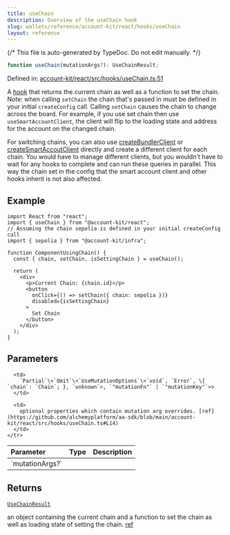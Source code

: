 ```yaml
---
title: useChain
description: Overview of the useChain hook
slug: wallets/reference/account-kit/react/hooks/useChain
layout: reference
---
```


{/* This file is auto-generated by TypeDoc. Do not edit manually. */}

```ts
function useChain(mutationArgs?): UseChainResult;
```

Defined in: [account-kit/react/src/hooks/useChain.ts:51](https://github.com/alchemyplatform/aa-sdk/blob/ad165355d980f9a16dd388088895bfc851df8656/account-kit/react/src/hooks/useChain.ts#L51)

A [hook](https://github.com/alchemyplatform/aa-sdk/blob/main/account-kit/react/src/hooks/useChain.ts) that returns the current chain as well as a function to set the chain.
Note: when calling `setChain` the chain that's passed in must be defined in
your initial `createConfig` call. Calling `setChain` causes the chain to change across the board. For example, if you use set chain then use `useSmartAccountClient`, the client will flip to the loading state and address for the account on the changed chain.

For switching chains, you can also use [createBundlerClient](https://www.alchemy.com/docs/wallets/reference/aa-sdk/core/functions/createBundlerClient#createbundlerclient) or [createSmartAccoutClient](https://www.alchemy.com/docs/wallets/reference/aa-sdk/core/functions/createSmartAccountClient) directly and create a different client for each chain. You would have to manage different clients, but you wouldn't have to wait for any hooks to complete and can run these queries in parallel. This way the chain set in the config that the smart account client and other hooks inherit is not also affected.

## Example

```tsx twoslash
import React from "react";
import { useChain } from "@account-kit/react";
// Assuming the chain sepolia is defined in your initial createConfig call
import { sepolia } from "@account-kit/infra";

function ComponentUsingChain() {
  const { chain, setChain, isSettingChain } = useChain();

  return (
    <div>
      <p>Current Chain: {chain.id}</p>
      <button
        onClick={() => setChain({ chain: sepolia })}
        disabled={isSettingChain}
      >
        Set Chain
      </button>
    </div>
  );
}
```

## Parameters

<table>
  <thead>
    <tr>
      <th align="left">Parameter</th>
      <th align="left">Type</th>
      <th align="left">Description</th>
    </tr>
  </thead>

  <tbody>
    <tr>
      <td>
        `mutationArgs?`
      </td>

      <td>
        `Partial`\<`Omit`\<`UseMutationOptions`\<`void`, `Error`, \{ `chain`: `Chain`; }, `unknown`>, `"mutationFn"` | `"mutationKey"`>>
      </td>

      <td>
        optional properties which contain mutation arg overrides. [ref](https://github.com/alchemyplatform/aa-sdk/blob/main/account-kit/react/src/hooks/useChain.ts#L14)
      </td>
    </tr>

  </tbody>
</table>

## Returns

[`UseChainResult`](../interfaces/UseChainResult.mdx)

an object containing the current chain and a function to set the chain as well as loading state of setting the chain. [ref](https://github.com/alchemyplatform/aa-sdk/blob/main/account-kit/react/src/hooks/useChain.ts#L16)
